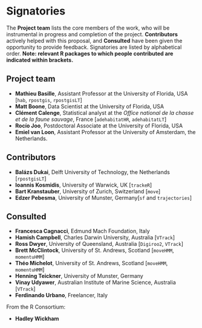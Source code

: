# Signatories
<!-- 
This section provides the ISC with a view of the support received from the community for a proposal. Acceptance isn't predicated on popularity but community acceptance is important.  Willingness to accept outside input is also a good marker for project delivery. 

An optional section would be for R-Core signatories where changes to R are proposed.
-->

The **Project team** lists the core members of the work, who will be
instrumental in progress and completion of the
project. **Contributors** actively helped with this proposal, and
**Consulted** have been given the opportunity to provide
feedback. Signatories are listed by alphabetical order.  **Note:
relevant R packages to which people contributed are indicated within
brackets.**

## Project team
<!-- 
Who are the people responsible for actually delivering the project if the proposal gets accepted and are already signed up and rearing to go?
-->

  * **Mathieu Basille**, Assistant Professor at the University of
    Florida, USA [`hab`, `rpostgis`, `rpostgisLT`]
  * **Matt Boone**, Data Scientist at the University of Florida, USA
  * **Clément Calenge**, Statistical analyst at the *Office national
    de la chasse et de la faune sauvage*, France [`adehabitatHR`,
    `adehabitatLT`]
  * **Rocío Joo**, Postdoctoral Associate at the University of
    Florida, USA
  * **Emiel van Loon**, Assistant Professor at the University of
    Amsterdam, the Netherlands.


## Contributors
<!-- 
Who are the people who have actively helped with this proposal but won't necessarily be on the core project team later?
-->

  * **Balázs Dukai**, Delft University of Technology, the Netherlands
    [`rpostgisLT`]
  * **Ioannis Kosmidis**, University of Warwick, UK [`trackeR`]
  * **Bart Kranstauber**, University of Zurich, Switzerland [`move`]
  * **Edzer Pebesma**, University of Munster, Germany[`sf` and
    `trajectories`]


## Consulted
<!-- 
Who has been given the opportunity to provide feedback on the proposal? This should include any R Consortium & ISC members who the proposal has been discussed with.
-->

  * **Francesca Cagnacci**, Edmund Mach Foundation, Italy
  * **Hamish Campbell**, Charles Darwin University, Australia
    [`VTrack`]
  * **Ross Dwyer**, University of Queensland, Australia [`Digiroo2`,
    `VTrack`]
  * **Brett McClintock**, University of St. Andrews, Scotland
    [`moveHMM`, `momentuHMM`]
  * **Théo Michelot**, University of St. Andrews, Scotland [`moveHMM`,
    `momentuHMM`]
  * **Henning Teickner**, University of Munster, Germany
  * **Vinay Udyawer**, Australian Institute of Marine Science,
    Australia [`VTrack`]
  * **Ferdinando Urbano**, Freelancer, Italy

From the R Consortium:

  * **Hadley Wickham**
